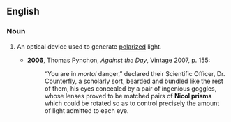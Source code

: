 ==English==
{{wikipedia}}
===Noun===
{{en-noun|head=[[w:William Nicol|Nicol]] [[prism]]}}

# {{context|optics|lang=en}} An optical device used to generate [[polarized]] light.
#*'''2006''', Thomas Pynchon, ''Against the Day'', Vintage 2007, p. 155:
#*:“You are in ''mortal'' danger,” declared their Scientific Officer, Dr. Counterfly, a scholarly sort, bearded and bundled like the rest of them, his eyes concealed by a pair of ingenious goggles, whose lenses proved to be matched pairs of '''Nicol prisms''' which could be rotated so as to control precisely the amount of light admitted to each eye.